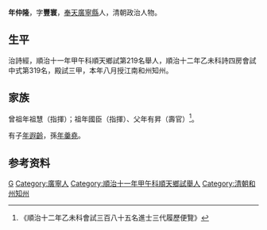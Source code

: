{{明清人物信息框
| 姓名 = 年仲隆
| 圖片名稱= 
| 圖片大小 =
| 圖片說明 = 
| 最高職務 = 和州知州 
| 國家 = 大清
| 籍貫 = 鑲白旗順天籍廣寧人
| 字號 = 字豐寰
| 出生日期 = 明天啟二年（後金天命七年壬戌正月初十日，1622年2月19日）
| 出生地點 =
| 逝世日期 = 卒年不詳
| 逝世地點 =
| 府邸 = 
| 墓葬 = 
| 配偶 =  
| 世系 = 
| 親屬 = 
| 出身 =
* 順治十一年甲午科順天鄉試第219名舉人
* 順治十二年乙未科同進士出身
| 著作 = 
}}
'''年仲隆'''{{BD|1622年|2月19日|？年||}}，字'''豐寰'''，[[奉天|奉天]][[廣寧縣_(奉天)|廣寧縣]]人，清朝政治人物。

==生平==
治詩經，順治十一年甲午科順天鄉試第219名舉人，順治十二年乙未科詩四房會試中式第319名，殿試三甲，本年八月授江南和州知州。

==家族==
曾祖年祖慧（指揮）；祖年國臣（指揮）、父年有昇（壽官）<ref>《順治十二年乙未科會試三百八十五名進士三代履歷便覽》</ref>。

有子[[年遐齡|年遐齡]]，孫[[年羹堯|年羹堯]]。

== 参考资料 ==
{{reflist}}

{{順治十二年乙未科殿試金榜}}

{{Authority control}}

{{DEFAULTSORT:Nian年}}
[[Category:年姓|G]]
[[Category:廣寧人|Category:廣寧人]]
[[Category:順治十一年甲午科順天鄉試舉人|Category:順治十一年甲午科順天鄉試舉人]]
[[Category:清朝和州知州|Category:清朝和州知州]]